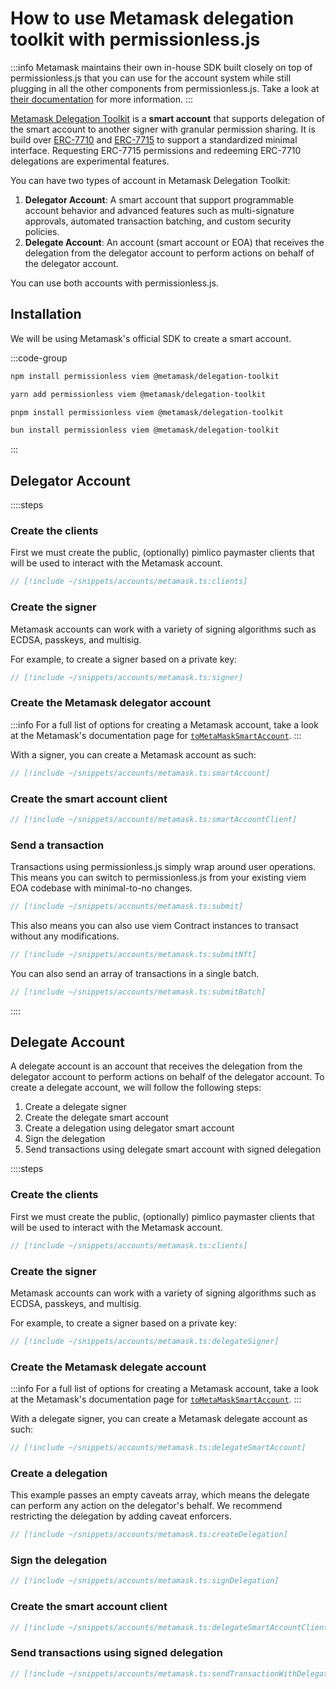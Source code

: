 # How to use Metamask delegation toolkit with permissionless.js

:::info
Metamask maintains their own in-house SDK built closely on top of permissionless.js that you can use for the account system while still plugging in all the other components from permissionless.js. Take a look at [their documentation](https://docs.gator.metamask.io/how-to/send-user-operation) for more information.
:::

[Metamask Delegation Toolkit](https://docs.gator.metamask.io/get-started/delegation-toolkit-quickstart/) is a **smart account** that supports delegation of the smart account to another signer with granular permission sharing. It is build over [ERC-7710](https://eip.tools/eip/7710) and [ERC-7715](https://eip.tools/eip/7715) to support a standardized minimal interface. Requesting ERC-7715 permissions and redeeming ERC-7710 delegations are experimental features.

You can have two types of account in Metamask Delegation Toolkit:

1. **Delegator Account**: A smart account that support programmable account behavior and advanced features such as multi-signature approvals, automated transaction batching, and custom security policies.
2. **Delegate Account**: An account (smart account or EOA) that receives the delegation from the delegator account to perform actions on behalf of the delegator account.

You can use both accounts with permissionless.js.

## Installation

We will be using Metamask's official SDK to create a smart account.

:::code-group

```bash [npm]
npm install permissionless viem @metamask/delegation-toolkit
```

```bash [yarn]
yarn add permissionless viem @metamask/delegation-toolkit
```

```bash [pnpm]
pnpm install permissionless viem @metamask/delegation-toolkit
```

```bash [bun]
bun install permissionless viem @metamask/delegation-toolkit
```

:::

## Delegator Account

::::steps

### Create the clients

First we must create the public, (optionally) pimlico paymaster clients that will be used to interact with the Metamask account.

```ts
// [!include ~/snippets/accounts/metamask.ts:clients]
```

### Create the signer

Metamask accounts can work with a variety of signing algorithms such as ECDSA, passkeys, and multisig.

For example, to create a signer based on a private key:

```ts
// [!include ~/snippets/accounts/metamask.ts:signer]
```

### Create the Metamask delegator account

:::info
For a full list of options for creating a Metamask account, take a look at the Metamask's documentation page for [`toMetaMaskSmartAccount`](https://docs.gator.metamask.io/how-to/create-delegator-account).
:::

With a signer, you can create a Metamask account as such:

```ts
// [!include ~/snippets/accounts/metamask.ts:smartAccount]
```

### Create the smart account client

```ts
// [!include ~/snippets/accounts/metamask.ts:smartAccountClient]
```

### Send a transaction

Transactions using permissionless.js simply wrap around user operations. This means you can switch to permissionless.js from your existing viem EOA codebase with minimal-to-no changes.

```ts
// [!include ~/snippets/accounts/metamask.ts:submit]
```

This also means you can also use viem Contract instances to transact without any modifications.

```ts
// [!include ~/snippets/accounts/metamask.ts:submitNft]
```

You can also send an array of transactions in a single batch.

```ts
// [!include ~/snippets/accounts/metamask.ts:submitBatch]
```

::::

## Delegate Account

A delegate account is an account that receives the delegation from the delegator account to perform actions on behalf of the delegator account.
To create a delegate account, we will follow the following steps:

1. Create a delegate signer
2. Create the delegate smart account
3. Create a delegation using delegator smart account
4. Sign the delegation
5. Send transactions using delegate smart account with signed delegation

::::steps

### Create the clients

First we must create the public, (optionally) pimlico paymaster clients that will be used to interact with the Metamask account.

```ts
// [!include ~/snippets/accounts/metamask.ts:clients]
```

### Create the signer

Metamask accounts can work with a variety of signing algorithms such as ECDSA, passkeys, and multisig.

For example, to create a signer based on a private key:

```ts
// [!include ~/snippets/accounts/metamask.ts:delegateSigner]
```

### Create the Metamask delegate account

:::info
For a full list of options for creating a Metamask account, take a look at the Metamask's documentation page for [`toMetaMaskSmartAccount`](https://docs.gator.metamask.io/how-to/create-delegator-account).
:::

With a delegate signer, you can create a Metamask delegate account as such:

```ts
// [!include ~/snippets/accounts/metamask.ts:delegateSmartAccount]
```

### Create a delegation

This example passes an empty caveats array, which means the delegate can perform any action on the delegator's behalf. We recommend restricting the delegation by adding caveat enforcers.

```ts
// [!include ~/snippets/accounts/metamask.ts:createDelegation]
```

### Sign the delegation

```ts
// [!include ~/snippets/accounts/metamask.ts:signDelegation]
```

### Create the smart account client

```ts
// [!include ~/snippets/accounts/metamask.ts:delegateSmartAccountClient]
```

### Send transactions using signed delegation

```ts
// [!include ~/snippets/accounts/metamask.ts:sendTransactionWithDelegation]
```


